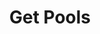 ---
title: "Get Pools"
description: "Returns liquidity pools data for the provided token address."
openapi: "../../../openapi.json GET /pools/token"
---
